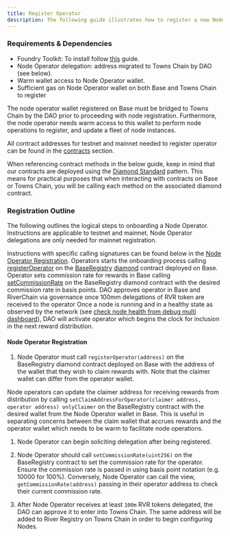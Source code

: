 ```yaml
---
title: Register Operator
description: The following guide illustrates how to register a new Node Operator to begin onboarding nodes. This guide uses Testnet as an example. The Mainnet guide follows from this guide with modifications to contract addresses and rpc url for Towns Chain.
---
```


### Requirements & Dependencies

- Foundry Toolkit: To install follow [this](https://book.getfoundry.sh/getting-started/installation) guide.
- Node Operator delegation: address migrated to Towns Chain by DAO (see below).
- Warm wallet access to Node Operator wallet.
- Sufficient gas on Node Operator wallet on both Base and Towns Chain to register

<Note>
  The node operator wallet registered on Base must
  be bridged to Towns Chain by the DAO prior to proceeding with node registration. Furthermore, the node operator needs warm access to this
  wallet to perform node operations to register, and update a fleet of node instances.
</Note>


All contract addresses for testnet and mainnet needed to register operator can be found in the [contracts](/run/contracts) section.

<Note>When referencing contract methods in the below guide, keep in mind that our contracts are deployed using the [Diamond Standard](https://www.quicknode.com/guides/ethereum-development/smart-contracts/the-diamond-standard-eip-2535-explained-part-1) pattern. This means for practical purposes that when interacting with contracts on Base or Towns Chain, you will be calling each method on the associated diamond contract.</Note>


### Registration Outline 

The following outlines the logical steps to onboarding a Node Operator. Instructions are applicable to testnet and mainnet. Node Operator delegations are only needed for mainnet registration.

Instructions with specific calling signatures can be found below in the [Node Operator Registration](#node-operator-registration).
<Steps>
<Step title="Register Node Operator in Base">Operators starts the onboarding process calling [registerOperator](https://github.com/river-build/river/blob/main/contracts/src/base/registry/facets/operator/NodeOperatorFacet.sol) on the [BaseRegistry](https://github.com/river-build/river/blob/main/contracts/deployments/gamma/base/addresses/baseRegistry.json) [diamond](https://www.quicknode.com/guides/ethereum-development/smart-contracts/the-diamond-standard-eip-2535-explained-part-1) contract deployed on Base.</Step>
<Step title="Set Commission Rate in Base">Operator sets commission rate for rewards in Base calling [setCommissionRate](https://github.com/river-build/river/blob/main/contracts/src/base/registry/facets/operator/NodeOperatorFacet.sol) on the BaseRegistry diamond contract with the desired commission rate in basis points.</Step>
<Step title="DAO approves operator">DAO approves operator in Base and RiverChain via governance once 100mm delegations of RVR token are received to the operator</Step>
<Step title="DAO activates operator to start reward clock">Once a node is running and in a healthy state as observed by the network (see [check node health from debug multi dashboard](#check-node-health-from-debug-multi-dashboard)), DAO will activate operator which begins the clock for inclusion in the next reward distribution.</Step>
</Steps>

#### Node Operator Registration

1. Node Operator must call `registerOperator(address)` on the BaseRegistry diamond contract deployed
on Base with the address of the wallet that they wish to claim rewards with. Note that the claimer wallet can differ from the operator wallet.


<Info>Node operators can update the claimer address for receiving rewards from distribution by calling `setClaimAddressForOperator(claimer address, operator address) onlyClaimer` on the BaseRegistry contract with the desired wallet from the Node Operator wallet in Base. This is useful in separating concerns between the claim wallet that accrues rewards and the operator wallet which needs to be warm to facilitate node operations.</Info>

1. Node Operator can begin soliciting delegation after
   being registered.

2. Node Operator should call `setCommissionRate(uint256)` on the BaseRegistry contract to set the commission rate for the operator. Ensure the commission rate is passed in using basis point notation (e.g. 10000 for 100%). Conversely, Node Operator can call the view, `getCommissionRate(address)` passing in their operator address to check their current commission rate.

3. After Node Operator receives at least `100m` RVR tokens delegated,
   the DAO can approve it to enter into Towns Chain. The same address will be added
   to River Registry on Towns Chain in order to begin configuring Nodes.